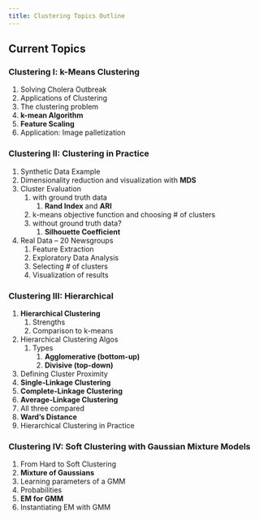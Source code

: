 ```yaml
---
title: Clustering Topics Outline
---
```


## Current Topics

### Clustering I:  k-Means Clustering

1. Solving Cholera Outbreak
2. Applications of Clustering
3. The clustering problem
4. **k-mean Algorithm**
5. **Feature Scaling**
6. Application: Image palletization

### Clustering II: Clustering in Practice

1. Synthetic Data Example
2. Dimensionality reduction and visualization with **MDS**
3. Cluster Evaluation
    1. with ground truth data
        1. **Rand Index** and **ARI**
    2. k-means objective function and choosing # of clusters
    3. without ground truth data?
        1. **Silhouette Coefficient**
4. Real Data -- 20 Newsgroups
    1. Feature Extraction
    2. Exploratory Data Analysis
    3. Selecting # of clusters
    4. Visualization of results

### Clustering III: Hierarchical

1. **Hierarchical Clustering**
    1. Strengths
    2. Comparison to k-means
2. Hierarchical Clustering Algos
    1. Types
        1. **Agglomerative (bottom-up)**
        2. **Divisive (top-down)**
3. Defining Cluster Proximity
4. **Single-Linkage Clustering**
5. **Complete-Linkage Clustering**
6. **Average-Linkage Clustering**
7. All three compared
8. **Ward's Distance**
9. Hierarchical Clustering in Practice

### Clustering IV: Soft Clustering with Gaussian Mixture Models

1. From Hard to Soft Clustering
2. **Mixture of Gaussians**
3. Learning parameters of a GMM
4. Probabilities
5. **EM for GMM**
6. Instantiating EM with GMM